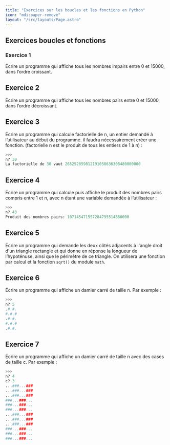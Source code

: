 ```yaml
---
title: "Exercices sur les boucles et les fonctions en Python"
icon: "mdi:paper-remove"
layout: "/src/layouts/Page.astro"
---
```


## Exercices boucles et fonctions

### Exercice 1

Écrire un programme qui affiche tous les nombres impairs entre 0 et 15000,
dans l’ordre croissant.

## Exercice 2

Écrire un programme qui affiche tous les nombres pairs entre 0 et 15000, dans
l’ordre décroissant.

## Exercice 3

Écrire un programme qui calcule factorielle de n, un entier demandé à
l’utilisateur au début du programme. il faudra nécessairement créer une
fonction. (factorielle n est le produit de tous les entiers de 1 à n) :

```py
>>>
n? 30
La factorielle de 30 vaut 265252859812191058636308480000000
```

## Exercice 4

Écrire un programme qui calcule puis affiche le produit des nombres pairs
compris entre 1 et n, avec n étant une variable demandée à l’utilisateur :

```py
>>>
n? 43
Produit des nombres pairs: 107145471557284795514880000
```

## Exercice 5

Écrire un programme qui demande les deux côtés adjacents à l'angle droit d'un
triangle rectangle et qui donne en réponse la longueur de l’hypoténuse, ainsi
que le périmètre de ce triangle. On utilisera une fonction par calcul et la
fonction `sqrt()` du module `math`.

## Exercice 6

Écrire un programme qui affiche un damier carré de taille n. Par exemple :

```py
>>>
n? 5
.#.#.
#.#.#
.#.#.
#.#.#
.#.#.
```

## Exercice 7

Écrire un programme qui affiche un damier carré de taille n avec des cases de
taille c. Par exemple :

    
```py
>>>
n? 4
c? 3
...###...###
...###...###
...###...###
###...###...
###...###...
###...###...
...###...###
...###...###
...###...###
###...###...
###...###...
###...###...
```
